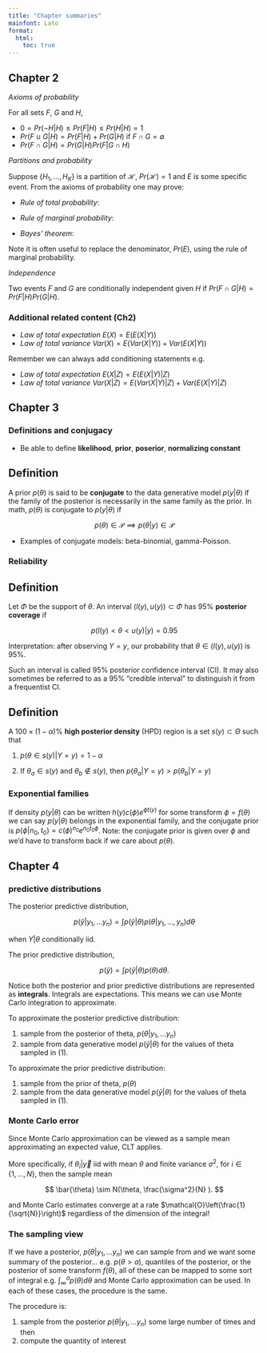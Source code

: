 ```yaml
---
title: "Chapter summaries"
mainfont: Lato
format: 
  html:
    toc: true
---
```


## Chapter 2

*Axioms of probability*

For all sets $F$, $G$ and $H$,

- $0 = Pr(\neg H | H) \leq Pr(F | H) \leq Pr(H | H) = 1$
- $Pr(F \cup G | H) = Pr(F|H) + Pr(G|H) \text{ if } F \cap G = \emptyset$
- $Pr(F \cap G | H) = Pr(G | H) Pr(F | G \cap H)$

*Partitions and probability*

Suppose $\{ H_1, \ldots, H_K\}$ is a partition of $\mathcal{H}$, $Pr(\mathcal{H}) = 1$ and $E$ is some specific event. From the axioms of probability one may prove:

- *Rule of total probability*: 

\begin{equation}
\sum_{k = 1}^K Pr(H_k) = 1
\end{equation}

- *Rule of marginal probability*:

\begin{equation}
\begin{aligned} 
Pr(E) &= \sum_{k = 1}^K Pr(E \cap H_k)\\ &= \sum_{k = 1}^K Pr(E | H_k) Pr(H_k) 
\end{aligned}
\end{equation}

- *Bayes' theorem*: 

\begin{equation}
Pr(H_j | E) = \frac{Pr(E|H_j) Pr(H_j)}{Pr(E)}
\end{equation}

Note it is often useful to replace the denominator, $Pr(E)$, using the rule of marginal probability.

*Independence*

Two events $F$ and $G$ are conditionally independent given $H$ if $Pr(F \cap G |H) = Pr(F|H) Pr(G|H)$.


### Additional related content (Ch2)

- *Law of total expectation* $E(X) = E(E(X|Y))$ 
- *Law of total variance* $Var(X) = E(Var(X|Y)) + Var(E(X|Y))$

::: callout-note
Remember we can always add conditioning statements e.g.

- *Law of total expectation* $E(X|Z) = E(E(X|Y)|Z)$ 
- *Law of total variance* $Var(X|Z) = E(Var(X|Y)|Z) + Var(E(X|Y)|Z)$

:::

## Chapter 3

### Definitions and conjugacy

- Be able to define **likelihood**, **prior**, **poserior**, **normalizing constant**

::: callout-note
## Definition
A prior $p(\theta)$ is said to be **conjugate** to the data generative model $p(y|\theta)$ if the family of the posterior is necessarily in the same family as the prior. In math,  $p(\theta)$ is conjugate to $p(y|\theta)$ if

$$
p(\theta) \in \mathcal{P} \implies p(\theta | y) \in \mathcal{P}
$$
:::

- Examples of conjugate models: beta-binomial, gamma-Poisson.

### Reliability 

::: callout-note
## Definition
Let $\Phi$ be the support of $\theta$.
An interval $(l(y), u(y)) \subset \Phi$ has 95% **posterior coverage** if 

$$
p(l(y) < \theta < u(y) | y ) = 0.95
$$

Interpretation: after observing $Y = y$, our probability that $\theta \in (l(y), u(y))$ is 95%.

Such an interval is called 95% posterior confidence interval (CI). It may also sometimes be referred to as a 95% "credible interval" to distinguish it from a frequentist CI.
:::

::: callout-note
## Definition

A $100 \times (1-\alpha)$% **high posterior density** (HPD) region is a set $s(y) \subset \Theta$ such that 


1. $p(\theta \in s(y) | Y = y) = 1 - \alpha$

2. If $\theta_a \in s(y)$ and $\theta_b \not\in s(y)$, then $p(\theta_a | Y = y) > p(\theta_b | Y = y)$
:::

### Exponential families

If density $p(y|\theta)$ can be written $h(y) c(\phi) e^{\phi t(y)}$ for some transform $\phi = f(\theta)$ we can say $p(y|\theta)$ belongs in the exponential family, and the conjugate prior is $p(\phi | n_0, t_0) =c(\phi)^{n_0} e^{n_0 t_0 \phi}$. Note: the conjugate prior is given over $\phi$ and we'd have to transform back if we care about $p(\theta)$.

## Chapter 4

### predictive distributions

The posterior predictive distribution,

$$
p(\tilde{y} | y_1, \ldots y_n) = \int p(\tilde{y}|\theta) p(\theta|y_1, \ldots, y_n)d\theta
$$

when $Y | \theta$ conditionally iid.

The prior predictive distribution,

$$
p(\tilde{y}) = \int p(\tilde{y}|\theta) p(\theta)d\theta.
$$

Notice both the posterior and prior predictive distributions are represented as **integrals**. Integrals are expectations. This means we can use Monte Carlo integration to approximate.

To approximate the posterior predictive distribution:

1. sample from the posterior of theta, $p(\theta|y_1,\ldots y_n)$
2. sample from data generative model $p(\tilde{y}|\theta)$ for the values of theta sampled in (1).

To approximate the prior predictive distribution:

1. sample from the prior of theta, $p(\theta)$
2. sample from the data generative model $p(\tilde{y}|\theta)$ for the values of theta sampled in (1).

### Monte Carlo error

Since Monte Carlo approximation can be viewed as a sample mean approximating an expected value, CLT applies. 

More specifically, if $\theta_i |\vec{y}$ iid with mean $\theta$ and finite variance $\sigma^2$, for $i \in \{1, \ldots, N\}$, then the sample mean

$$
\bar{\theta} \sim N(\theta, \frac{\sigma^2}{N} ).
$$

and Monte Carlo estimates converge at a rate $\mathcal{O}\left(\frac{1}{\sqrt{N}}\right)$ regardless of the dimension of the integral!

### The sampling view

If we have a posterior, $p(\theta | y_1, \ldots y_n)$ we can sample from and we want some summary of the posterior... e.g. $p(\theta > a)$, quantiles of the posterior, or the posterior of some transform $f(\theta)$, all of these can be mapped to some sort of integral e.g. $\int_{\infty}^a p(\theta) d\theta$ and Monte Carlo approximation can be used. In each of these cases, the procedure is the same.

The procedure is:

1. sample from the posterior $p(\theta |y_1, \ldots y_n)$ some large number of times and then 
2. compute the quantity of interest

